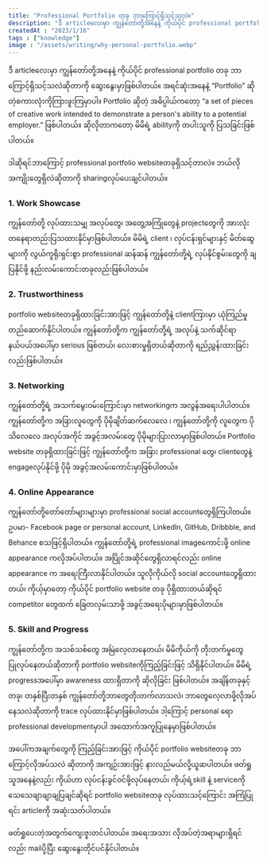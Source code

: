 ```yaml
---
title: "Professional Portfolio တခု ဘာကြောင့်ရှိသင့်သလဲ။"
description: "ဒီ articleလေးမှာ ကျွန်တော်တို့အနေနဲ့ ကိုယ်ပိုင် professional portfolio တခု ဘာကြောင့်ရှိသင့်သလဲဆိုတာကို ဆွေးနွေးမှာဖြစ်ပါတယ်။"
createdAt : "2023/1/16"
tags : ["knowledge"]
image : "/assets/writing/why-personal-portfolio.webp"
---
```


ဒီ articleလေးမှာ ကျွန်တော်တို့အနေနဲ့ ကိုယ်ပိုင် professional portfolio တခု ဘာကြောင့်ရှိသင့်သလဲဆိုတာကို ဆွေးနွေးမှာဖြစ်ပါတယ်။ အရင်ဆုံးအနေနဲ့ “Portfolio” ဆိုတဲ့စကားလုံးကိုကြားဖူးကြမှာပါ။ Portfolio ဆိုတဲ့ အဓိပ္ပါယ်ကတော့ “a set of pieces of creative work intended to demonstrate a person's ability to a potential employer.” ဖြစ်ပါတယ်။ ဆိုလိုတာကတော့ မိမိရဲ့ abilityကို တပါးသူကို ပြသခြင်းဖြစ်ပါတယ်။

ဒါဆိုရင်ဘာကြောင့် professional portfolio websiteတခုရှိသင့်တာလဲ။ ဘယ်လိုအကျိုးတွေရှိလဲဆိုတာကို sharingလုပ်ပေးချင်ပါတယ်။

### 1. Work Showcase

ကျွန်တော်တို့ လုပ်ထားသမျှ အလုပ်တွေ၊ အတွေ့အကြုံတွေနဲ့ projectတွေကို အားလုံး တနေရာတည်းပြသထားနိုင်မှာဖြစ်ပါတယ်။ မိမိရဲ့ client ၊ လုပ်ငန်းရှင်များနှင့် မိတ်ဆွေများကို လွယ်ကူရိုးရှင်းစွာ professional ဆန်ဆန် ကျွန်တော်တို့ရဲ့ လုပ်နိုင်စွမ်းတွေကို ချပြနိုင်ဖို့ နည်းလမ်းကောင်းတခုလည်းဖြစ်ပါတယ်။

### 2. Trustworthiness

portfolio websiteတခုရှိထားခြင်းအားဖြင့် ကျွန်တော်တို့နဲ့ clientကြားမှာ ယုံကြည်မှုတည်ဆောက်နိုင်ပါတယ်။ ကျွန်တော်တို့က ကျွန်တော်တို့ရဲ့ အလုပ်နဲ့ သက်ဆိုင်ရာနယ်ပယ်အပေါ်မှာ serious ဖြစ်တယ်၊ လေးစားမှုရှိတယ်ဆိုတာကို ရည်ညွှန်းထားခြင်းလည်းဖြစ်ပါတယ်။

### 3. Networking

ကျွန်တော်တို့ရဲ့ အသက်မွေးဝမ်းကြောင်းမှာ networkingက အလွန်အရေးပါပါတယ်။ ကျွန်တော်တို့က အခြားလူတွေကို ပိုမိုချိတ်ဆက်လေလေ ၊ ကျွန်တော်တို့ကို လူတွေက ပိုသိလေလေ အလုပ်အကိုင် အခွင့်အလမ်းတွေ ပိုမိုများပြားလာမှာဖြစ်ပါတယ်။ Portfolio website တခုရှိထားခြင်းဖြင့် ကျွန်တော်တို့က အခြား professional တွေ၊ clientတွေနဲ့ engageလုပ်နိုင်ဖို့ ပိုမို အခွင့်အလမ်းကောင်းမှာဖြစ်ပါတယ်။

### 4. Online Appearance

ကျွန်တော်တို့တော်တော်များများမှာ professional social accountတွေရှိကြပါတယ်။ ဥပမာ- Facebook page or personal account, LinkedIn, GitHub, Dribbble, and Behance စသဖြင့်ရှိပါတယ်။ ကျွန်တော်တို့ရဲ့ professional imageကောင်းဖို့ online appearance ကလိုအပ်ပါတယ်။ အပြိုင်အဆိုင်တွေရှိလာရင်လည်း online appearance က အရေးကြီးလာနိုင်ပါတယ်။ သူလိုကိုယ်လို social accountတွေရှိထားတယ်၊ ကိုယ့်မှာတော့ ကိုယ်ပိုင် portfolio website တခု ပိုရှိထားတယ်ဆိုရင် competitor တွေထက် ခြေတလှမ်းသာဖို့ အခွင့်အရေးပိုများမှာဖြစ်ပါတယ်။

### 5. Skill and Progress

ကျွန်တော်တို့က အသစ်သစ်တွေ အမြဲလေ့လာနေတယ်၊ မိမိကိုယ်ကို တိုးတက်မှုတွေ ပြုလုပ်နေတယ်ဆိုတာကို portfolio websiteကိုကြည့်ခြင်းဖြင့် သိရှိနိုင်ပါတယ်။ မိမိရဲ့ progressအပေါ်မှာ awareness ထားရှိတာကို ဆိုလိုခြင်း ဖြစ်ပါတယ်။ အချိန်တခုနှင့် တခု၊ တနှစ်ပြီးတနှစ် ကျွန်တော်တို့ဘာတွေတိုးတက်လာသလဲ၊ ဘာတွေလေ့လာဖို့လိုအပ်နေသလဲဆိုတာကို trace လုပ်ထားနိုင်မှာဖြစ်ပါတယ်။ ဒါ့ကြောင့် personal ရော professional developmentမှာပါ အထောက်အကူပြုနေမှာဖြစ်ပါတယ်။

အပေါ်ကအချက်တွေကို ကြည့်ခြင်းအားဖြင့် ကိုယ်ပိုင် portfolio websiteတခု ဘာကြောင့်လိုအပ်သလဲ ဆိုတာကို အကျဉ်းအားဖြင့် နားလည်မယ်လို့ယူဆပါတယ်။ ဖတ်ရှုသူအနေနဲ့လည်း ကိုယ်ဟာ လုပ်ငန်းခွင်ဝင်ဖို့လုပ်နေတယ်၊ ကိုယ့်ရဲ့skill နဲ့ serviceကို သေသေချာချာချပြချင်ဆိုရင် portfolio websiteတခု လုပ်ထားသင့်ကြောင်း အကြံပြုရင်း articleကို အဆုံးသတ်ပါတယ်။

ဖတ်ရှုပေးတဲ့အတွက်ကျေးဇူးတင်ပါတယ်။ အရေးအသား လိုအပ်တဲ့အရာများရှိရင်လည်း mailပို့ပြီး ဆွေးနွေးတိုင်ပင်နိုင်ပါတယ်။